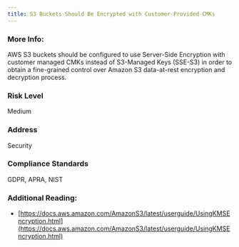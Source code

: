 ```yaml
---
title: S3 Buckets Should Be Encrypted with Customer-Provided CMKs
---
```


### More Info:

AWS S3 buckets should be configured to use Server-Side Encryption with customer managed CMKs instead of S3-Managed Keys (SSE-S3) in order to obtain a fine-grained control over Amazon S3 data-at-rest encryption and decryption process.

### Risk Level

Medium

### Address

Security

### Compliance Standards

GDPR, APRA, NIST

### Additional Reading:

- [https://docs.aws.amazon.com/AmazonS3/latest/userguide/UsingKMSEncryption.html](https://docs.aws.amazon.com/AmazonS3/latest/userguide/UsingKMSEncryption.html)
